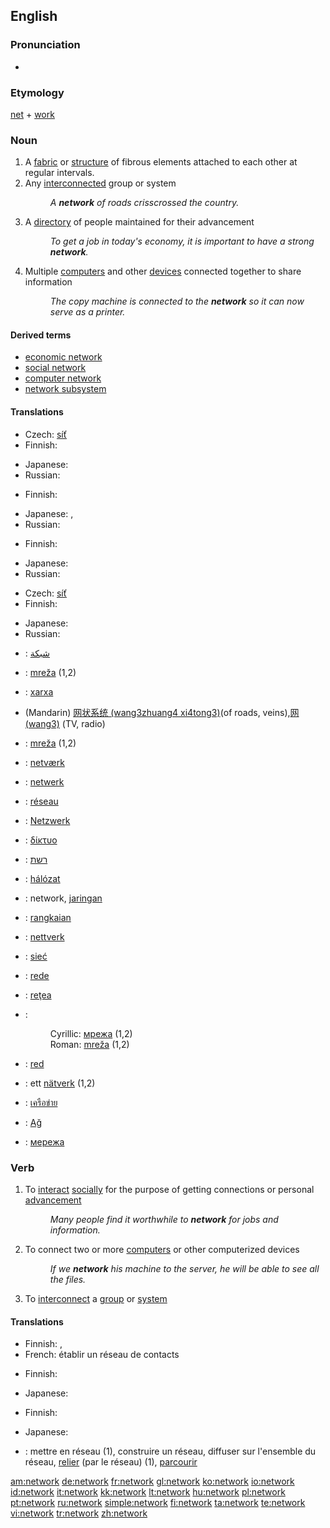 {{wikipedia}}
==English==

===Pronunciation===
*{{audio|en-us-network.ogg|Audio (US)}}

===Etymology===
[[net]] + [[work]]

===Noun===
{{en-noun}}
# A [[fabric]] or [[structure]] of fibrous elements attached to each other at regular intervals.
# Any [[interconnect]]ed group or system
#:''A '''network''' of roads crisscrossed the country.''
# A [[directory]] of people maintained for their advancement
#:''To get a job in today's economy, it is important to have a strong '''network'''.''
# Multiple [[computer]]s and other [[device]]s connected together to share information
#:''The copy machine is connected to the '''network''' so it can now serve as a printer.''

====Derived terms====
* [[economic network]]
* [[social network]]
* [[computer network]]
* [[network subsystem]]

====Translations====
{{trans-top|fabric or structure of fibrous elements}}
* Czech: [[síť]] {{f}}
* Finnish: {{t|fi|verkko}}
{{trans-mid}}
* Japanese: {{t|ja|sc=Jpan|編み目|tr=amime}}
* Russian: {{t|ru|сеть|f|sc=Cyrl|tr=s'et'}}
{{trans-bottom}}

{{trans-top|interconnected group or system}}
* Finnish: {{t|fi|verkko}}
{{trans-mid}}
* Japanese: {{t|ja|sc=Jpan|網|tr=mō}}, {{t|ja|sc=Jpan|系統|tr=kētō}}
* Russian: {{t|ru|сеть|f|sc=Cyrl|tr=s'et'}}
{{trans-bottom}}

{{trans-top|directory of people}}
* Finnish: {{t|fi|verkosto}}
{{trans-mid}}
* Japanese: {{t|ja|sc=Jpan|人脈|tr=jinmyaku}}
* Russian: {{t|ru|связи|f|p|sc=Cyrl|tr=sv'ázi}}
{{trans-bottom}}

{{trans-top|multiple computers and other devices connected together}}
* Czech: [[síť]] {{f}}
* Finnish: {{t|fi|verkko}}
{{trans-mid}}
* Japanese: {{t|ja|sc=Jpan|ネットワーク|tr=nettowāku}}
* Russian: {{t|ru|сеть|f|sc=Cyrl|tr=s'et'}}
{{trans-bottom}}

{{ttbc-top}}
* {{ttbc|Arabic}}: [[شبكة]]
* {{ttbc|Bosnian}}: [[mreža#Bosnian|mreža]] {{f}} (1,2)
* {{ttbc|Catalan}}: [[xarxa]]
* {{ttbc|Chinese}} (Mandarin) [[网状系统 (wang3zhuang4 xi4tong3)]](of roads, veins),[[网 (wang3)]] (TV, radio)
* {{ttbc|Croatian}}: [[mreža#Croatian|mreža]] {{f}} (1,2)
* {{ttbc|Danish}}: [[netværk]]
* {{ttbc|Dutch}}: [[netwerk]]
* {{ttbc|French}}: [[réseau]]
* {{ttbc|German}}: [[Netzwerk]] {{n}}
* {{ttbc|Greek}}: [[δίκτυο]] {{n}}
* {{ttbc|Hebrew}}: [[רשת]] {{f}}
{{ttbc-mid}}
* {{ttbc|Hungarian}}: [[hálózat]]
* {{ttbc|Indonesian}}: network, [[jaring]]an
* {{ttbc|Malay}}: [[rangkai]]an
* {{ttbc|Norwegian}}: [[nettverk]]
* {{ttbc|Polish}}: [[sieć]] {{f}}
* {{ttbc|Portuguese}}: [[rede]]
* {{ttbc|Romanian}}: [[reţea]] {{f}}
* {{ttbc|Serbian}}:
*:Cyrillic: [[мрежа#Serbian|мрежа]] {{f}} (1,2)
*:Roman: [[mreža#Serbian|mreža]] {{f}} (1,2)
* {{ttbc|Spanish}}: [[red#Spanish|red]]
* {{ttbc|Swedish}}: ett [[nätverk]] (1,2)
* {{ttbc|Thai}}: [[เครือข่าย]]
* {{ttbc|Turkish}}: [[Ağ]]
* {{ttbc|Ukrainian}}: [[мережа]] {{f}}
{{ttbc-bottom}}

===Verb===
{{en-verb|network|ing}}

# {{intransitive}} To [[interact]] [[social]]ly for the purpose of getting connections or personal [[advance]]ment
#:''Many people find it worthwhile to '''network''' for jobs and information.''
# {{transitive}} To connect two or more [[computer]]s or other computerized devices
#:''If we '''network''' his machine to the server, he will be able to see all the files.''
# {{transitive}} To [[interconnect]] a [[group]] or [[system]]

====Translations====
{{trans-top|interact socially}}
* Finnish: {{t|fi|verkottua}}, {{t|fi|verkostoitua}}
* French: établir un réseau de contacts
{{trans-bottom}}

{{trans-top|to connect two or more computers or other computerized devices}}
* Finnish: {{t|fi|verkottaa}}
{{trans-mid}}
* Japanese: {{t|ja|sc=Jpan|ネットに接続する|tr=netto ni setsuzoku suru}}
{{trans-bottom}}

{{trans-top|to interconnect a group or system}}
* Finnish: {{t|fi|verkottaa}}
{{trans-mid}}
* Japanese: {{t|ja|sc=Jpan|系統を組む|tr=kētō wo kumu}}
{{trans-bottom}}

{{ttbc-top}}
* {{ttbc|French}}: mettre en réseau (1), construire un réseau, diffuser sur l'ensemble du réseau, [[relier]] (par le réseau) (1), [[parcourir]]
{{ttbc-bottom}}

[[am:network]]
[[de:network]]
[[fr:network]]
[[gl:network]]
[[ko:network]]
[[io:network]]
[[id:network]]
[[it:network]]
[[kk:network]]
[[lt:network]]
[[hu:network]]
[[pl:network]]
[[pt:network]]
[[ru:network]]
[[simple:network]]
[[fi:network]]
[[ta:network]]
[[te:network]]
[[vi:network]]
[[tr:network]]
[[zh:network]]